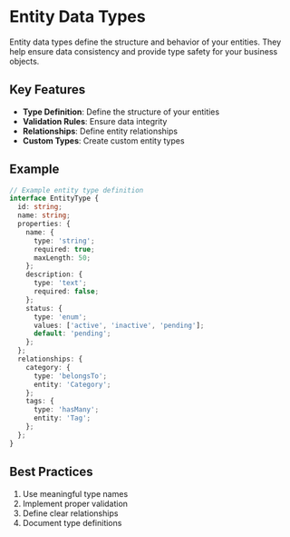 # Entity Data Types

Entity data types define the structure and behavior of your entities. They help ensure data consistency and provide type safety for your business objects.

## Key Features

- **Type Definition**: Define the structure of your entities
- **Validation Rules**: Ensure data integrity
- **Relationships**: Define entity relationships
- **Custom Types**: Create custom entity types

## Example

```typescript
// Example entity type definition
interface EntityType {
  id: string;
  name: string;
  properties: {
    name: {
      type: 'string';
      required: true;
      maxLength: 50;
    };
    description: {
      type: 'text';
      required: false;
    };
    status: {
      type: 'enum';
      values: ['active', 'inactive', 'pending'];
      default: 'pending';
    };
  };
  relationships: {
    category: {
      type: 'belongsTo';
      entity: 'Category';
    };
    tags: {
      type: 'hasMany';
      entity: 'Tag';
    };
  };
}
```

## Best Practices

1. Use meaningful type names
2. Implement proper validation
3. Define clear relationships
4. Document type definitions 